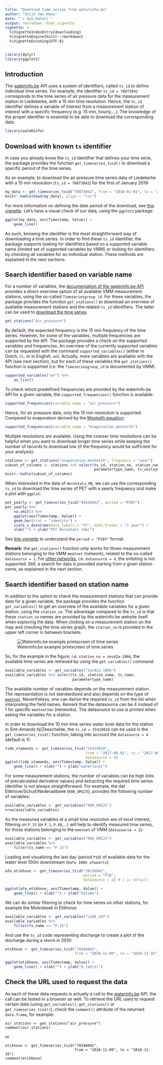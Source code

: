 ```yaml
---
title: "Download time series from waterinfo.be"
author: "Stijn Van Hoey"
date: "`r Sys.Date()`"
output: rmarkdown::html_vignette
vignette: >
  %\VignetteIndexEntry{downloading}
  %\VignetteEngine{knitr::rmarkdown}
  %\VignetteEncoding{UTF-8}
---
```


```r
library(dplyr)
library(ggplot2)
```

## Introduction

The [waterinfo.be](https://www.waterinfo.be) API uses a system of identifiers, called `ts_id` to define individual time series. For example, the identifier `ts_id = 78073042` corresponds to the time series of air pressure data for the measurement station in Liedekerke, with a 15 min time resolution. Hence, the `ts_id` identifier defines a variable of interest from a measurement station of interest with a specific frequency (e.g. 15 min, hourly,...). The knowledge of the proper identifier is essential to be able to download the corresponding data.

```r
library(wateRinfo)
```

## Download with known `ts` identifier

In case you already know the `ts_id` identifier that defines your time serie, the package provides the function `get_timeseries_tsid()` to download a specific period of the time series. 

As an example, to download the air pressure time series data of Liedekerke with a 15 min resolution (`ts_id = 78073042`) for the first of January 2016:

```r
my_data <- get_timeseries_tsid("78073042", from = "2016-01-01", to = "2016-01-02")
knitr::kable(head(my_data), align = "lcc")
```

For more information on defining the date period of the download, see [this vignette](https://ropensci.github.io/wateRinfo/articles/define_date_periods.html). Let's have a visual check of our data, using the `ggplot2` package:

```r
ggplot(my_data, aes(Timestamp, Value)) + 
    geom_line()
```

As such, knowing the identifier is the most straightforward way of downloading a time series. In order to find these `ts_id` identifier, the package supports looking for identifiers based on a supported variable name (limited set of supported variables by VMM) or looking for identifiers by checking all variables for an individual station. These methods are explained in the next sections. 

## Search identifier based on variable name

For a number of variables, the [documentation of the waterinfo.be API](https://www.waterinfo.be/download/9f5ee0c9-dafa-46de-958b-7cac46eb8c23?dl=0) provides a direct overview option of all available VMM measurement stations, using the so-called `Timeseriesgroup_id`. For these variables, the package provides the function `get_stations()` to download an overview of available measurement stations and the related `ts_id` identifiers. The latter can be used to [download the time series](#download-with-known-ts-identifier). 

```r
get_stations("air_pressure")
```

By default, the expected frequency is the 15 min frequency of the time series. However, for some of the variables, multiple frequencies are supported by the API. The package provides a check on the supported variables and frequencies. An overview of the currently supported variables can be requested with the command `supported_variables()` (either in Dutch, `nl`, or in English, `en`). Actually, more variables are available with the API (see next section), but for each of these variables the `get_stations()` function is supported (i.e. the `Timeseriesgroup_id` is documented by VMM). 

```r
supported_variables("en") %>% 
    as.list()
```

To check which predefined frequencies are provided by the waterinfo.be API for a given variable, the `supported_frequencies()` function is available:

```r
supported_frequencies(variable_name = "air_pressure")
```

Hence, for air pressure data, only the 15 min resolution is supported. Compared to evaporation derived by the [Monteith equation](https://en.wikipedia.org/wiki/Penman%E2%80%93Monteith_equation):

```r
supported_frequencies(variable_name = "evaporation_monteith")
```

Multiple resolutions are available. Using the coarser time resolutions can be helpful when you want to download longer time series while keeping the number of records to download low (if the frequency would be sufficient for your analysis):

```r
stations <- get_stations("evaporation_monteith", frequency = "year")
subset_of_columns <- stations %>% select(ts_id, station_no, station_name, 
                                         parametertype_name, ts_unitsymbol)
knitr::kable(subset_of_columns)
```

When interested in the data of `Herentals_ME`, we can use the corresponding `ts_id` to download the time series of PET with a yearly frequency and make a plot with `ggplot`:

```r
pet_yearly <- get_timeseries_tsid("94526042", period = "P10Y")
pet_yearly %>% 
    na.omit() %>%
    ggplot(aes(Timestamp, Value)) + 
    geom_bar(stat = "identity") +
    scale_x_datetime(date_labels = "%Y", date_breaks = "1 year") + 
    xlab("") + ylab("PET Herentals (mm)")
```

See [this vignette](https://ropensci.github.io/wateRinfo/articles/define_date_periods.html) to understand the `period = "P10Y"` format.

**Remark:** the `get_stations()` function only works for those measurement stations belonging to the VMM `meetnet` (network), related to the so-called `datasource = 1`. For [other networks](http://www.waterinfo.be/default.aspx?path=NL/HIC/Recent_toelichting), i.e. `datasource = 4`, the enlisting is not supported. Still, a search for data is provided starting from a given station name, as explained in the next section.

## Search identifier based on station name

In addition to the option to check the measurement stations that can provide data for a given variable, the package provides the function `get_variables()` to get an overview of the available variables for a given station, using the `station_no`. The advantage compared to the `ts_id` is that these `station_no` names are provided by the waterinfo.be website itself when exploring the data. When clicking on a measurement station on the map and checking the time series graph, the `station_no` is provided in the upper left corner in between brackets. 

![Waterinfo.be example printscreen of time series](./waterinfo_screen.png)

So, for the example in the figure, i.e. `station_no = zes42a-1066`, the available time series are retrieved by using the `get_variables()` command:

```r
available_variables <- get_variables("zes42a-1066")
available_variables %>% select(ts_id, station_name, ts_name, 
                               parametertype_name)
```

The available number of variables depends on the measurement station. The representation is not standardized and also depends on the type of [`meetnet`](http://www.waterinfo.be/default.aspx?path=NL/HIC/Recent_toelichting). Nevertheless, one can derive the required `ts_id` from the list when interpreting the field names. Remark that the datasource can be 4 instead of 1 for specific `meetnetten` (networks). The datasource to use is printed when asking the variables for a station. 

In order to download the 10 min time series water level data for the station in Sint-Amands tij/Zeeschelde, the `ts_id = 55419010` can be used in the `get_timeseries_tsid()` function, taking into account the `datasource = 4` (default is 1):

```r
tide_stamands <- get_timeseries_tsid("55419010", 
                                     from = "2017-06-01", to = "2017-06-05",
                                     datasource = 4)
ggplot(tide_stamands, aes(Timestamp, Value)) + 
    geom_line() + xlab("") + ylab("waterlevel")
```

For some measurement stations, the number of variables can be high (lots of precalculated derivative values) and extracting the required time series identifier is not always straightforward. For example, the dat Etikhove/Schuif/Nederaalbeek (`K06_OM225`), provides the following number of variables:

```r
available_variables <- get_variables("K06_OM225")
nrow(available_variables)
```

As the measured variables at a small time resolution are of most interest, filtering on `P.15` (or `P.1`, `P.60`,...) will help to identify measured time series, for those stations belonging to the `meetnet` of VMM (`datasource = 1`):

```r
available_variables <- get_variables("K06_OM225")
available_variables %>% 
    filter(ts_name == "P.15")
```

Loading and visualizing the last day (period `P1D`) of available data for the water level 100m downstream (`Hafw 100m afwaarts`):

```r
afw_etikhove <- get_timeseries_tsid("29156042", 
                                    period = "P1D",
                                    datasource = 1) # 1 is default

ggplot(afw_etikhove, aes(Timestamp, Value)) + 
    geom_line() + xlab("") + ylab("Volume")
```

We can do similar filtering to check for time series on other stations, for example the Molenbeek in Etikhove:

```r
available_variables <- get_variables("LS06_347")
available_variables %>% 
    filter(ts_name == "P.15")
```

And use the `ts_id` code representing discharge to create a plot of the discharge during a storm in 2010:

```r
etikhove <- get_timeseries_tsid("70346042", 
                                from = "2010-11-09", to = "2010-11-16")

ggplot(etikhove, aes(Timestamp, Value)) + 
    geom_line() + xlab("") + ylab("Q (m3/s)")
```

## Check the URL used to request the data

As each of these data requests is actually a call to the [waterinfo.be](https://www.waterinfo.be/) API, the call can be tested in a browser as well. To retrieve the URL used to request certain data (using `get_variables()`, `get_stations()` or `get_timeseries_tsid()`), check the `comment()` attribute of the returned `data.frame`, for example:

```
air_stations <- get_stations("air_pressure")
comment(air_stations)
```

or 

```
etikhove <- get_timeseries_tsid("70346042", 
                                from = "2010-11-09", to = "2010-11-16")
comment(etikhove)
```



